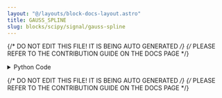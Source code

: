 ```yaml
---
layout: "@/layouts/block-docs-layout.astro"
title: GAUSS_SPLINE
slug: blocks/scipy/signal/gauss-spline
---
```


{/* DO NOT EDIT THIS FILE! IT IS BEING AUTO GENERATED */}
{/* PLEASE REFER TO THE CONTRIBUTION GUIDE ON THE DOCS PAGE */}


<PythonDocsDisplay docstring={docstring} />

<details>
<summary>Python Code</summary>

```python
from flojoy import OrderedPair, flojoy, Matrix, Scalar
import numpy as np
from collections import namedtuple
from typing import Literal

import scipy.signal


@flojoy
def GAUSS_SPLINE(
    default: OrderedPair | Matrix,
    n: int = 2,
) -> OrderedPair | Matrix | Scalar:
    """The GAUSS_SPLINE node is based on a numpy or scipy function.

    The description of that function is as follows:

        Gaussian approximation to B-spline basis function of order n.

    Parameters
    ----------
    x : array_like
        A knot vector.
    n : int
        The order of the spline. Must be non-negative, i.e. n >= 0.

    Returns
    -------
    DataContainer
        type 'ordered pair', 'scalar', or 'matrix'
    """

    result = scipy.signal.gauss_spline(
        x=default.y,
        n=n,
    )

    if isinstance(result, np.ndarray):
        result = OrderedPair(x=default.x, y=result)
    else:
        assert isinstance(
            result, np.number | float | int
        ), f"Expected np.number, float or int for result, got {type(result)}"
        result = Scalar(c=float(result))

    return result

```

[Find this Flojoy Block on GitHub](https://github.com/flojoy-ai/blocks/blob/main/blocks/SCIPY/SIGNAL/GAUSS_SPLINE/GAUSS_SPLINE.py)

</details>

{/* DO NOT EDIT THIS FILE! IT IS BEING AUTO GENERATED */}
{/* PLEASE REFER TO THE CONTRIBUTION GUIDE ON THE DOCS PAGE */}
